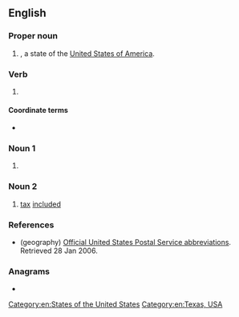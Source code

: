 {{also|tx}}
==English==
{{wikipedia}}

===Proper noun===
{{en-proper noun}}

# {{abbreviation of|en|Texas|nodot=1}}, a state of the [[United States of America]].

===Verb===
{{en-verb|es}}

# {{lb|en|electronics}} {{abbreviation of|en|transmit}}

====Coordinate terms====
* {{sense|transmit}} {{l|en|RX}} {{gloss|[[receive]]}}

===Noun 1===
{{en-noun}}

# {{abbreviation of|en|transmitter}}

===Noun 2===
{{en-noun|?}}

# {{lb|en|Taiwan|of purchase prices}} [[tax]] [[included]] {{n-g|(found on receipts; also written as '⿱TX')}}

===References===
* (geography) [https://web.archive.org/web/20070225150423/http://www.usps.com/ncsc/lookups/abbreviations.html Official United States Postal Service abbreviations]. Retrieved 28 Jan 2006.

===Anagrams===
* {{anagrams|en|a=tx|XT}}

[[Category:en:States of the United States]]
[[Category:en:Texas, USA]]